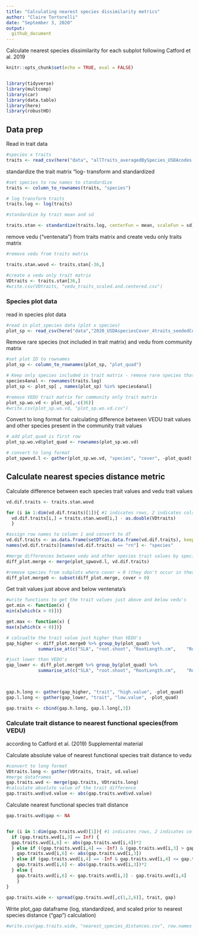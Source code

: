```yaml
---
title: "Calculating nearest species dissimilarity metrics"
author: "Claire Tortorelli"
date: "September 3, 2020"
output:
  github_document
---
```


Calculate nearest species dissimilarity for each subplot following Catford et al. 2019


```r

knitr::opts_chunk$set(echo = TRUE, eval = FALSE)


library(tidyverse)
library(multcomp)
library(car)
library(data.table)
library(here)
library(robustHD)
```

## Data prep

Read in trait data
```r
#species x traits
traits <- read_csv(here("data", "allTraits_averagedBySpecies_USDAcodes.csv"))

```


standardize the trait matrix "log- transform and standardized

```r
#set species to row names to standardize
traits <- column_to_rownames(traits, "species")

# log transform traits
traits.log <- log(traits)

#standardize by trait mean and sd

traits.stan <- standardize(traits.log, centerFun = mean, scaleFun = sd)

```


remove vedu ("ventenata") from traits matrix and create vedu only traits matrix
```r
#remove vedu from traits matrix

traits.stan.wovd <- traits.stan[-36,]

#create a vedu only trait matrix
VDtraits <- traits.stan[36,]
#write.csv(VDtraits, "vedu_traits_scaled.and.centered.csv")
```

### Species plot data

read in species plot data
```r
#read in plot_species data (plot x species)
plot_sp <- read_csv(here("data","2020_USDAspeciesCover_4traits_seededCommunitySubplots.csv"))
```

Remove rare species (not included in trait matrix) and vedu from community matrix
```r
#set plot ID to rownames
plot_sp <- column_to_rownames(plot_sp, "plot_quad")

# Keep only species included in trait matrix - remove rare species that occurred in fewer than 3 subplots
species4anal <- rownames(traits.log)
plot_sp <- plot_sp[ , names(plot_sp) %in% species4anal]

#remove VEDU trait matrix for community only trait matrix
plot_sp.wo.vd <- plot_sp[,-c(36)]
#write.csv(plot_sp.wo.vd, "plot_sp.wo.vd.csv")
```

Convert to long format for calculating difference between VEDU trait values and other species present in the community trait values
```r
# add plot_quad is first row
plot_sp.wo.vd$plot_quad <- rownames(plot_sp.wo.vd)

# convert to long format
plot_spwovd.l <- gather(plot_sp.wo.vd, "species", "cover", -plot_quad)

```

## Calculate nearest species distance metric

Calculate difference between each species trait values and vedu trait values
```r
vd.dif.traits <- traits.stan.wovd

for (i in 1:dim(vd.dif.traits)[1]){ #1 indicates rows, 2 indicates cols
  vd.dif.traits[i,] = traits.stan.wovd[i,] - as.double(VDtraits)
  }

#assign row names to column 1 and convert to df
vd.dif.traits <- as.data.frame(setDT(as.data.frame(vd.dif.traits), keep.rownames = TRUE)[])
names(vd.dif.traits)[names(vd.dif.traits) == "rn"] <- "species"

#merge differences between vedu and other species trait values by species
diff_plot.merge <- merge(plot_spwovd.l, vd.dif.traits)

#remove species from subplots where cover = 0 (they don't occur in these subplots)
diff_plot.merge0 <- subset(diff_plot.merge, cover > 0)

```


Get trait values just above and below ventenata's
```r
#write functions to get the trait values just above and below vedu's
get.min <- function(x) {
min(x[which(x > 0)])}

get.max <- function(x) {
max(x[which(x < 0)])}

# calcualte the trait value just higher than VEDU's
gap_higher <- diff_plot.merge0 %>% group_by(plot_quad) %>%
            summarise_at(c("SLA", "root.shoot",	"RootLength.cm",	"RootAvgDiam.mm",	"finerootV.totalrootV",	"height", "N.perc"), get.min) 

#just lower than VEDU's
gap_lower <- diff_plot.merge0 %>% group_by(plot_quad) %>%
            summarise_at(c("SLA", "root.shoot",	"RootLength.cm",	"RootAvgDiam.mm",	"finerootV.totalrootV",	"height", "N.perc"), get.max) 
                              


gap.h.long <- gather(gap_higher, "trait", "high.value", -plot_quad)
gap.l.long <- gather(gap_lower, "trait", "low.value", -plot_quad)

gap.traits <- cbind(gap.h.long, gap.l.long[,3])
```

### Calculate trait distance to nearest functional species(from VEDU) 
according to Catford et al. (2019) Supplemental material

Calculate absolute value of nearest functional species trait distance to vedu 
```r
#convert to long format
VDtraits.long <- gather(VDtraits, trait, vd.value) 
#merge dataframes
gap.traits.wvd <- merge(gap.traits, VDtraits.long)
#calculate absolute value of the trait difference 
gap.traits.wvd$vd.value <- abs(gap.traits.wvd$vd.value) 
```

Calculate nearest functional species trait distance
```r
gap.traits.wvd$gap <- NA


for (i in 1:dim(gap.traits.wvd)[1]){ #1 indicates rows, 2 indicates cols
  if (gap.traits.wvd[i,3] == Inf) {
  gap.traits.wvd[i,6] <- abs(gap.traits.wvd[i,4])*2
  } else if ((gap.traits.wvd[i,4] == -Inf) & (gap.traits.wvd[i,3] > gap.traits.wvd[i,5]) ) {
    gap.traits.wvd[i,6] <- abs(gap.traits.wvd[i,3])
  } else if (gap.traits.wvd[i,4] == -Inf & gap.traits.wvd[i,4] <= gap.traits.wvd[i,5] ) {
    gap.traits.wvd[i,6] <- abs(gap.traits.wvd[i,3])*2
  } else {
    gap.traits.wvd[i,6] <- gap.traits.wvd[i,3] - gap.traits.wvd[i,4]
    }
}
  
gap.traits.wide <- spread(gap.traits.wvd[,c(1,2,6)], trait, gap)

```


Write plot_gap dataframe (log, standardized, and scaled prior to nearest species distance ("gap") calculation)
```r
#write.csv(gap.traits.wide, "nearest_species_distances.csv", row.names = F)
```



